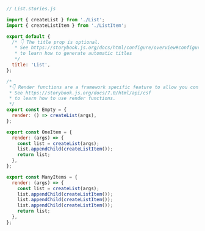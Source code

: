 ```js
// List.stories.js

import { createList } from './List';
import { createListItem } from './ListItem';

export default {
  /* 👇 The title prop is optional.
   * See https://storybook.js.org/docs/html/configure/overview#configure-story-loading
   * to learn how to generate automatic titles
   */
  title: 'List',
};

/*
 *👇 Render functions are a framework specific feature to allow you control on how the component renders.
 * See https://storybook.js.org/docs/7.0/html/api/csf
 * to learn how to use render functions.
 */
export const Empty = {
  render: () => createList(args),
};

export const OneItem = {
  render: (args) => {
    const list = createList(args);
    list.appendChild(createListItem());
    return list;
  },
};

export const ManyItems = {
  render: (args) => {
    const list = createList(args);
    list.appendChild(createListItem());
    list.appendChild(createListItem());
    list.appendChild(createListItem());
    return list;
  },
};
```
